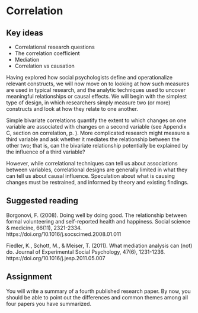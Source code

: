 # Correlation


## Key ideas

- Correlational research questions
- The correlation coefficient
- Mediation
- Correlation vs causation

Having explored how social psychologists define and operationalize relevant constructs, we will now move on to looking at how such measures are used in typical research, and the analytic techniques used to uncover meaningful relationships or causal effects. We will begin with the simplest type of design, in which researchers simply measure two (or more) constructs and look at how they relate to one another. 

Simple bivariate correlations quantify the extent to which changes on one variable are associated with changes on a second variable (see Appendix C, section on correlation, p. ). More complicated research might measure a third variable and ask whether it mediates the relationship between the other two; that is, can the bivariate relationship potentially be explained by the influence of a third variable?

However, while correlational techniques can tell us about associations between variables, correlational designs are generally limited in what they can tell us about causal influence. Speculation about what is causing changes must be restrained, and informed by theory and existing findings.


## Suggested reading

::: {.references}
Borgonovi, F. (2008). Doing well by doing good. The relationship between formal volunteering and self-reported health and happiness. Social science & medicine, 66(11), 2321-2334. https://doi.org/10.1016/j.socscimed.2008.01.011

Fiedler, K., Schott, M., & Meiser, T. (2011). What mediation analysis can (not) do. Journal of Experimental Social Psychology, 47(6), 1231-1236. https://doi.org/10.1016/j.jesp.2011.05.007
:::


## Assignment

You will write a summary of a fourth published research paper. By now, you should be able to point out the differences and common themes among all four papers you have summarized.